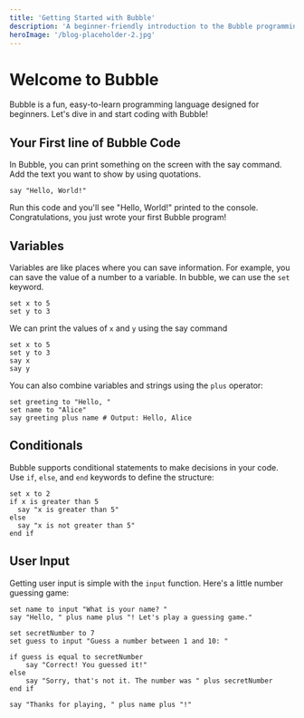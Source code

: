 ```yaml
---
title: 'Getting Started with Bubble'
description: 'A beginner-friendly introduction to the Bubble programming language.'
heroImage: '/blog-placeholder-2.jpg'
---
```





<WASMINIT />

<Play />

<Play />

# Welcome to Bubble

Bubble is a fun, easy-to-learn programming language designed for beginners. Let's dive in and start coding with Bubble!

## Your First line of Bubble Code

In Bubble, you can print something on the screen with the say command. Add the text you want to show by using quotations.

```
say "Hello, World!"
```

Run this code and you'll see "Hello, World!" printed to the console. Congratulations, you just wrote your first Bubble program!


## Variables

Variables are like places where you can save information. For example, you can save the value of a number to a variable. In bubble, we can use the `set` keyword.

```
set x to 5
set y to 3
```

We can print the values of `x` and `y` using the say command

```
set x to 5
set y to 3
say x
say y
```





You can also combine variables and strings using the `plus` operator:

```
set greeting to "Hello, "
set name to "Alice"
say greeting plus name # Output: Hello, Alice
```

## Conditionals

Bubble supports conditional statements to make decisions in your code. Use `if`, `else`, and `end` keywords to define the structure:

```
set x to 2
if x is greater than 5
  say "x is greater than 5"
else
  say "x is not greater than 5"
end if
```

## User Input

Getting user input is simple with the `input` function. Here's a little number guessing game:

```
set name to input "What is your name? "
say "Hello, " plus name plus "! Let's play a guessing game."

set secretNumber to 7
set guess to input "Guess a number between 1 and 10: "

if guess is equal to secretNumber
    say "Correct! You guessed it!"
else
    say "Sorry, that's not it. The number was " plus secretNumber
end if

say "Thanks for playing, " plus name plus "!"
```
